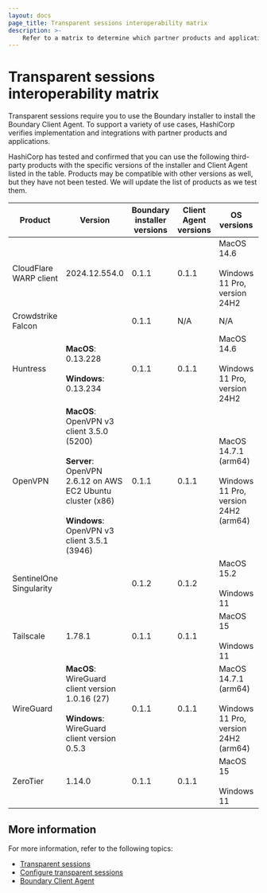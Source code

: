 ```yaml
---
layout: docs
page_title: Transparent sessions interoperability matrix
description: >-
    Refer to a matrix to determine which partner products and applications are supported by the Boundary components required for transparent sessions.
---
```


# Transparent sessions interoperability matrix

Transparent sessions require you to use the Boundary installer to install the Boundary Client Agent.
To support a variety of use cases, HashiCorp verifies implementation and integrations with partner products and applications.

HashiCorp has tested and confirmed that you can use the following third-party products with the specific versions of the installer and Client Agent listed in the table.
Products may be compatible with other versions as well, but they have not been tested.
We will update the list of products as we test them.

<table>
  <thead>
    <tr>
      <th style={{verticalAlign: 'middle'}}>Product</th>
      <th style={{verticalAlign: 'middle'}}>Version</th>
      <th style={{verticalAlign: 'middle'}}>Boundary installer versions</th>
      <th style={{veritcalAlign: 'middle'}}>Client Agent versions</th>
      <th style={{verticalAlign: 'middle'}}>OS versions</th>
      <th style={{veritcalAlign: 'middle'}}>Additional information</th>
    </tr>
  </thead>
  <tbody>

<tr>
    <td style={{verticalAlign: 'middle'}}>
    CloudFlare WARP client
    </td>
    <td style={{verticalAlign: 'middle'}}>
    2024.12.554.0
    </td>
    <td style={{verticalAlign: 'middle'}}>
    0.1.1
    </td>
    <td style={{verticalAlign: 'middle'}}>
    0.1.1
    </td>
    <td style={{verticalAlign: 'middle'}}>
    MacOS 14.6
    <br /><br />
    Windows 11 Pro, version 24H2
    </td>
    <td style={{verticalAlign: 'middle'}}>
    Refer to the <a href="/boundary/docs/api-clients/client-agent#cloudflare-warp-client">Conflicting software</a> section
    </td>
</tr>

<tr>
    <td style={{verticalAlign: 'middle'}}>
    Crowdstrike Falcon
    </td>
    <td style={{verticalAlign: 'middle'}}>
    &nbsp;
    </td>
    <td style={{verticalAlign: 'middle'}}>
    0.1.1
    </td>
    <td style={{verticalAlign: 'middle'}}>
    N/A
    </td>
    <td style={{verticalAlign: 'middle'}}>
    N/A
    </td>
    <td style={{verticalAlign: 'middle'}}>
    &nbsp;
    </td>
</tr>

<tr>
    <td style={{verticalAlign: 'middle'}}>
    Huntress
    </td>
    <td style={{verticalAlign: 'middle'}}>
    <b>MacOS</b>: 0.13.228
    <br /><br />
    <b>Windows</b>: 0.13.234
    </td>
    <td style={{verticalAlign: 'middle'}}>
    0.1.1
    </td>
    <td style={{verticalAlign: 'middle'}}>
    0.1.1
    </td>
    <td style={{verticalAlign: 'middle'}}>
    MacOS 14.6
    <br /><br />
    Windows 11 Pro, version 24H2
    </td>
    <td style={{verticalAlign: 'middle'}}>
    Refer to the <a href="/boundary/docs/api-clients/client-agent#huntress-edr-client">Conflicting software</a> section
    </td>
</tr>

<tr>
    <td style={{verticalAlign: 'middle'}}>
    OpenVPN
    </td>
    <td style={{verticalAlign: 'middle'}}>
    <b>MacOS</b>: OpenVPN v3 client 3.5.0 (5200)
    <br/ ><br />
    <b>Server</b>: OpenVPN 2.6.12 on AWS EC2 Ubuntu cluster (x86)
    <br /><br />
    <b>Windows</b>: OpenVPN v3 client 3.5.1 (3946)
    </td>
    <td style={{verticalAlign: 'middle'}}>
    0.1.1
    </td>
    <td style={{verticalAlign: 'middle'}}>
    0.1.1
    </td>
    <td style={{verticalAlign: 'middle'}}>
    MacOS 14.7.1 (arm64)
    <br /><br />
    Windows 11 Pro, version 24H2 (arm64)
    </td>
    <td style={{verticalAlign: 'middle'}}>
    &nbsp;
    </td>
</tr>

<tr>
    <td style={{verticalAlign: 'middle'}}>
    SentinelOne Singularity
    </td>
    <td style={{verticalAlign: 'middle'}}>
    &nbsp;
    </td>
    <td style={{verticalAlign: 'middle'}}>
    0.1.2
    </td>
    <td style={{verticalAlign: 'middle'}}>
    0.1.2
    </td>
    <td style={{verticalAlign: 'middle'}}>
    MacOS 15.2
    <br /><br />
    Windows 11
    </td>
    <td style={{verticalAlign: 'middle'}}>
    &nbsp;
    </td>
</tr>

<tr>
    <td style={{verticalAlign: 'middle'}}>
    Tailscale
    </td>
    <td style={{verticalAlign: 'middle'}}>
    1.78.1
    </td>
    <td style={{verticalAlign: 'middle'}}>
    0.1.1
    </td>
    <td style={{verticalAlign: 'middle'}}>
    0.1.1
    </td>
    <td style={{verticalAlign: 'middle'}}>
    MacOS 15
    <br /><br />
    Windows 11
    </td>
    <td style={{verticalAlign: 'middle'}}>
    &nbsp;
    </td>
</tr>

<tr>
    <td style={{verticalAlign: 'middle'}}>
    WireGuard
    </td>
    <td style={{verticalAlign: 'middle'}}>
    <b>MacOS</b>: WireGuard client version 1.0.16 (27)
    <br /><br />
    <b>Windows</b>: WireGuard client version 0.5.3
    </td>
    <td style={{verticalAlign: 'middle'}}>
    0.1.1
    </td>
    <td style={{verticalAlign: 'middle'}}>
    0.1.1
    </td>
    <td style={{verticalAlign: 'middle'}}>
    MacOS 14.7.1 (arm64)
    <br /><br />
    Windows 11 Pro, version 24H2 (arm64)
    </td>
    <td style={{verticalAlign: 'middle'}}>
    &nbsp;
    </td>
</tr>

<tr>
    <td style={{verticalAlign: 'middle'}}>
    ZeroTier
    </td>
    <td style={{verticalAlign: 'middle'}}>
    1.14.0
    </td>
    <td style={{verticalAlign: 'middle'}}>
    0.1.1
    </td>
    <td style={{verticalAlign: 'middle'}}>
    0.1.1
    </td>
    <td style={{verticalAlign: 'middle'}}>
    MacOS 15
    <br /><br />
    Windows 11
    </td>
    <td style={{verticalAlign: 'middle'}}>
    &nbsp;
    </td>
</tr>

  </tbody>
</table>


## More information

For more information, refer to the following topics:

- [Transparent sessions](/boundary/docs/concepts/transparent-sessions)
- [Configure transparent sessions](/boundary/docs/configuration/target-aliases/transparent-sessions)
- [Boundary Client Agent](/boundary/docs/api-clients/client-agent)